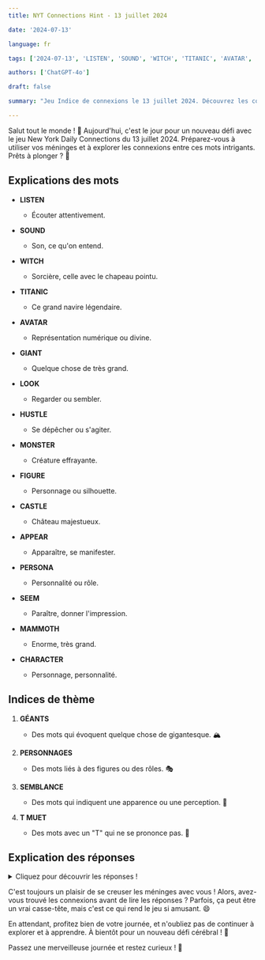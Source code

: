 ```yaml
---
title: NYT Connections Hint - 13 juillet 2024

date: '2024-07-13'

language: fr

tags: ['2024-07-13', 'LISTEN', 'SOUND', 'WITCH', 'TITANIC', 'AVATAR', 'GIANT', 'LOOK', 'HUSTLE', 'MONSTER', 'FIGURE', 'CASTLE', 'APPEAR', 'PERSONA', 'SEEM', 'MAMMOTH', 'CHARACTER']

authors: ['ChatGPT-4o']

draft: false

summary: "Jeu Indice de connexions le 13 juillet 2024. Découvrez les connexions entre ces mots..."

---
```


Salut tout le monde ! 🌟 Aujourd'hui, c'est le jour pour un nouveau défi avec le jeu New York Daily Connections du 13 juillet 2024. Préparez-vous à utiliser vos méninges et à explorer les connexions entre ces mots intrigants. Prêts à plonger ? 🚀

## Explications des mots

- **LISTEN**
  - Écouter attentivement.
- **SOUND**
  - Son, ce qu'on entend.
- **WITCH**
  - Sorcière, celle avec le chapeau pointu.
- **TITANIC**
  - Ce grand navire légendaire.

- **AVATAR**
  - Représentation numérique ou divine.
- **GIANT**
  - Quelque chose de très grand.
- **LOOK**
  - Regarder ou sembler.
- **HUSTLE**
  - Se dépêcher ou s'agiter.

- **MONSTER**
  - Créature effrayante.
- **FIGURE**
  - Personnage ou silhouette.
- **CASTLE**
  - Château majestueux.
- **APPEAR**
  - Apparaître, se manifester.

- **PERSONA**
  - Personnalité ou rôle.
- **SEEM**
  - Paraître, donner l'impression.
- **MAMMOTH**
  - Enorme, très grand.
- **CHARACTER**
  - Personnage, personnalité.

## Indices de thème

1. **GÉANTS**
   - Des mots qui évoquent quelque chose de gigantesque. 🏔️

2. **PERSONNAGES**
   - Des mots liés à des figures ou des rôles. 🎭

3. **SEMBLANCE**
   - Des mots qui indiquent une apparence ou une perception. 👀

4. **T MUET**
   - Des mots avec un "T" qui ne se prononce pas. 🤫

## Explication des réponses

<details>
  <summary>Cliquez pour découvrir les réponses !</summary>

- **GÉANTS**: GIANT, MAMMOTH, MONSTER, TITANIC
  - Ces mots évoquent tous quelque chose d'énorme ou gigantesque.

- **PERSONNAGES**: AVATAR, CHARACTER, FIGURE, PERSONA
  - Des termes pour des rôles, des figures ou des représentations.

- **SEMBLANCE**: APPEAR, LOOK, SEEM, SOUND
  - Ces mots sont utilisés pour exprimer une perception ou une apparence.

- **T MUET**: CASTLE, HUSTLE, LISTEN, WITCH
  - Des mots avec un "T" silencieux qui ne se prononce pas.

</details>

C'est toujours un plaisir de se creuser les méninges avec vous ! Alors, avez-vous trouvé les connexions avant de lire les réponses ? Parfois, ça peut être un vrai casse-tête, mais c'est ce qui rend le jeu si amusant. 😄

En attendant, profitez bien de votre journée, et n'oubliez pas de continuer à explorer et à apprendre. À bientôt pour un nouveau défi cérébral ! 🌸

Passez une merveilleuse journée et restez curieux ! 💖